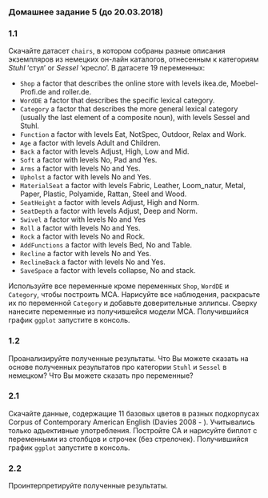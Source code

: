 ### Домашнее задание 5 (до 20.03.2018)

### 1.1
Скачайте датасет `chairs`, в котором собраны разные описания экземпляров из немецких он-лайн каталогов, отнесенным к категориям *Stuhl* 'стул' or *Sessel* 'кресло'. В датасете 19 переменных:

* `Shop` a factor that describes the online store with levels ikea.de, Moebel-Profi.de and roller.de.
* `WordDE` a factor that describes the specific lexical category.
* `Category` a factor that describes the more general lexical category (usually the last element of a composite noun), with levels Sessel and Stuhl.
* `Function` a factor with levels Eat, NotSpec, Outdoor, Relax and Work.
* `Age` a factor with levels Adult and Children.
* `Back` a factor with levels Adjust, High, Low and Mid.
* `Soft` a factor with levels No, Pad and Yes.
* `Arms` a factor with levels No and Yes.
* `Upholst` a factor with levels No and Yes.
* `MaterialSeat` a factor with levels Fabric, Leather, Loom_natur, Metal, Paper, Plastic, Polyamide, Rattan, Steel and Wood.
* `SeatHeight` a factor with levels Adjust, High and Norm.
* `SeatDepth` a factor with levels Adjust, Deep and Norm.
* `Swivel` a factor with levels No and Yes
* `Roll` a factor with levels No and Yes.
* `Rock` a factor with levels No and Rock.
* `AddFunctions` a factor with levels Bed, No and Table.
* `Recline` a factor with levels No and Yes.
* `ReclineBack` a factor with levels No and Yes.
* `SaveSpace` a factor with levels collapse, No and stack.

Используйте все переменные кроме переменных `Shop`, `WordDE` и `Category`, чтобы построить MCA. Нарисуйте все наблюдения, раскрасьте их по переменной `Category` и добавьте доверительные эллипсы. Сверху нанесите переменные из получившейся модели MCA. Получившийся график `ggplot` запустите в консоль.

### 1.2
Проанализируйте полученные результаты. Что Вы можете сказать на основе полученных результатов про категории `Stuhl` и `Sessel` в немецком? Что Вы можете сказать про переменные?

### 2.1

Cкачайте данные, содержащие 11 базовых цветов в разных подкорпусах  Corpus of Contemporary American English (Davies 2008 - ). Учитывались только адъективные употребления. Постройте CA и нарисуйте биплот с переменными из столбцов и строчек (без стрелочек). Получившийся график `ggplot` запустите в консоль.

### 2.2
Проинтерпретируйте полученные результаты.